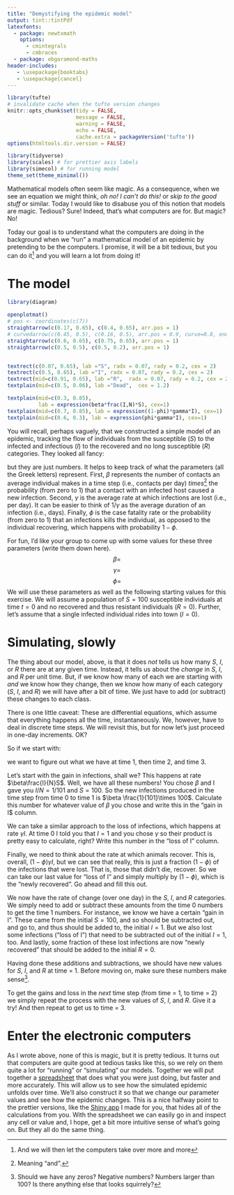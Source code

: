 ```yaml
---
title: "Demystifying the epidemic model"
output: tint::tintPdf
latexfonts:
  - package: newtxmath
    options: 
      - cmintegrals
      - cmbraces
  - package: ebgaramond-maths
header-includes:
   - \usepackage{booktabs}
   - \usepackage{cancel}
---
```


```r
library(tufte)
# invalidate cache when the tufte version changes
knitr::opts_chunk$set(tidy = FALSE, 
                      message = FALSE, 
                      warning = FALSE,
                      echo = FALSE,
                      cache.extra = packageVersion('tufte'))
options(htmltools.dir.version = FALSE)
```

```r
library(tidyverse)
library(scales) # for prettier axis labels
library(simecol) # for running model 
theme_set(theme_minimal())
```

Mathematical models often seem like magic. As a consequence, when we see an equation we might think, _oh no! I can't do this!_ or _skip to the good stuff_ or similar. Today I would like to disabuse you of this notion that models are magic. Tedious? Sure! Indeed, that's what computers are for. But magic? No!

Today our goal is to understand what the computers are doing in the background when we "run" a mathematical model of an epidemic by pretending to be the computers. I promise, it will be a bit tedious, but you can do it^[And we will then let the computers take over more and more] and you will learn a lot from doing it!

# The model


```r
library(diagram)

openplotmat()
# pos <- coordinates(c(7))
straightarrow(c(0.17, 0.65), c(0.4, 0.65), arr.pos = 1)
# curvedarrow(c(0.45, 0.5), c(0.16, 0.5), arr.pos = 0.9, curve=0.8, endhead = TRUE)
straightarrow(c(0.6, 0.65), c(0.75, 0.65), arr.pos = 1)
straightarrow(c(0.5, 0.5), c(0.5, 0.2), arr.pos = 1)


textrect(c(0.07, 0.65), lab ="S", radx = 0.07, rady = 0.2, cex = 2)
textrect(c(0.5, 0.65), lab ="I", radx = 0.07, rady = 0.2, cex = 2)
textrect(mid=c(0.91, 0.65), lab ="R",  radx = 0.07, rady = 0.2, cex = 2)
textplain(mid=c(0.5, 0.06), lab ="Dead",  cex = 1.2)

textplain(mid=c(0.3, 0.85), 
          lab = expression(beta*frac(I,N)*S), cex=1)
textplain(mid=c(0.7, 0.85), lab = expression((1-phi)*gamma*I), cex=1)
textplain(mid=c(0.6, 0.3), lab = expression(phi*gamma*I), cex=1)
```


You will recall, perhaps vaguely, that we constructed a simple model of an epidemic, tracking the flow of individuals from the susceptible ($S$) to the infected and infectious ($I$) to the recovered and no long susceptible ($R$) categories. They looked all fancy:

\begin{equation*}
\begin{aligned}
\frac{dS}{dt} &= -\beta\frac{I}{N}S \\
\frac{dI}{dt} &= +\beta\frac{I}{N}S -  \gamma I \\
\frac{dR}{dt} &= + (1-\phi) \gamma I \\
\end{aligned}
\end{equation*}

but they are just numbers. It helps to keep track of what the parameters (all the Greek letters) represent. First, $\beta$ represents the number of contacts an average individual makes in a time step (i.e., contacts per day) _times_^[Meaning "and".] the probability (from zero to 1) that a contact with an infected host caused a new infection. Second, $\gamma$ is the average rate at which infections are lost (i.e., per day). It can be easier to think of $1/\gamma$ as the average duration of an infection (i.e., days). Finally, $\phi$ is the case fatality rate or the probability (from zero to 1) that an infections kills the individual, as opposed to the individual recovering, which happens with probability $1-\phi$. 

For fun, I'd like your group to come up with some values for these three parameters (write them down here).
$$
\beta = 
$$
$$
\gamma = 
$$
$$
\phi = 
$$
We will use these parameters as well as the following starting values for this exercise. We will assume a population of $S=100$ susceptible individuals at time $t=0$ and no recovered and thus resistant individuals ($R=0$). Further, let's assume that a single infected individual rides into town ($I=0$). 

# Simulating, slowly

The thing about our model, above, is that it does _not_ tells us how many $S$, $I$, or $R$ there are at any given time. Instead, it tells us about the _change_ in $S$, $I$, and $R$ per unit time. But, if we know how many of each we are starting with _and_ we know how they change, then we know how many of each category ($S$, $I$, and $R$) we will have after a bit of time. We just have to add (or subtract) these changes to each class. 

There is one little caveat: These are differential equations, which assume that everything happens all the time, instantaneously. We, however, have to deal in discrete time steps. We will revisit this, but for now let's just proceed in one-day increments. OK?

So if we start with:

\begin{table}[]
\begin{tabular}{lllllllll}
Time & S   & I & R &  & I/N   & gain in I & loss of I & newly recovered \\
0    & 100 & 1 & 0 &  & 1/101 &           &           &                 \\
1    &     &   &   &  &       &           &           &                 \\
2    &     &   &   &  &       &           &           &                 \\
3    &     &   &   &  &       &           &           &                 \\
     &     &   &   &  &       &           &           &                
\end{tabular}
\end{table}

we want to figure out what we have at time 1, then time 2, and time 3. 

Let's start with the gain in infections, shall we? This happens at rate $\beta\frac{I}{N}S$. Well, we have all these numbers! You chose $\beta$ and I gave you $I/N = 1/101$ and $S=100$. So the new infections produced in the time step from time 0 to time 1 is $\beta \frac{1}{101}\times 100$. Calculate this number for whatever value of $\beta$ you chose and write this in the "gain in I$ column. 

We can take a similar approach to the loss of infections, which happens at rate $\gamma I$. At time 0 I told you that $I=1$ and you chose $\gamma$ so their product is pretty easy to calculate, right? Write this number in the "loss of I" column. 

Finally, we need to think about the rate at which animals recover. This is, overall, $(1-\phi) \gamma I$, but we can see that really, this is just a fraction $(1-\phi)$ of the infections that were lost. That is, those that didn't die, recover. So we can take our last value for "loss of I" and simply multiply by $(1-\phi)$, which is the "newly recovered". Go ahead and fill this out. 

We now have the rate of change (over one day) in the $S$, $I$, and $R$ categories. We simply need to add or subtract these amounts from the time 0 numbers to get the time 1 numbers. For instance, we know we have a certain "gain in I". These came from the initial $S=100$, and so should be subtracted out, and go to, and thus should be added to, the initial $I=1$. But we also lost some infections ("loss of I") that need to be subtracted out of the initial $I=1$, too. And lastly, some fraction of these lost infections are now "newly recovered" that should be added to the initial $R=0$. 

Having done these additions and subtractions, we should have new values for $S$, $I$, and $R$ at time = 1. Before moving on, make sure these numbers make sense^[Should we have any zeros? Negative numbers? Numbers larger than 100? Is there anything else that looks squirrely?].

To get the gains and loss in the _next_ time step (from time = 1, to time = 2) we simply repeat the process with the new values of $S$, $I$, and $R$. Give it a try! And then repeat to get us to time = 3.

# Enter the electronic computers

As I wrote above, none of this is magic, but it is pretty tedious. It turns out that computers are quite good at tedious tasks like this, so we rely on them quite a lot for "running" or "simulating" our models. Together we will put together a [spreadsheet](https://docs.google.com/spreadsheets/d/1iEgKQ2lFbiumkHwNDIYq1V3DAHsFb8qk4RWx3TTwCw0/edit#gid=0) that does what you were just doing, but faster and more accurately. This will allow us to see how the simulated epidemic unfolds over time. We'll also construct it so that we change our parameter values and see how the epidemic changes. This is a nice halfway point to the prettier versions, like the [Shiny app](https://brunnerlab.shinyapps.io/SIRmodels/) I made for you, that hides all of the calculations from you. With the spreadsheet we can easily go in and inspect any cell or value and, I hope, get a bit more intuitive sense of what's going on. But they all do the same thing. 
